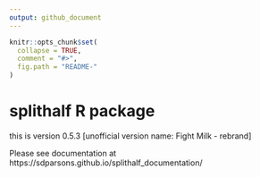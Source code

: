 ```yaml
---
output: github_document
---
```


<!-- README.md is generated from README.Rmd. Please edit that file -->

```r
knitr::opts_chunk$set(
  collapse = TRUE,
  comment = "#>",
  fig.path = "README-"
)
```


# splithalf R package

this is version 0.5.3 [unofficial version name: Fight Milk - rebrand]

Please see documentation at https://sdparsons.github.io/splithalf_documentation/ 
